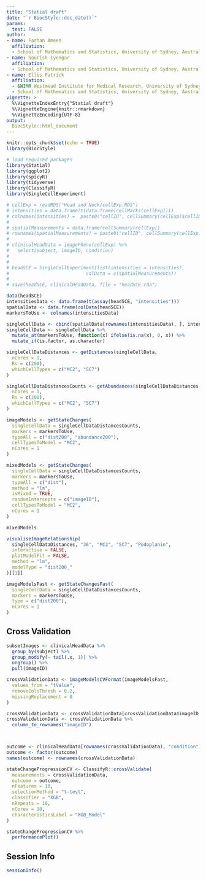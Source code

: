 ```yaml
---
title: "Statial draft"
date: "`r BiocStyle::doc_date()`"
params:
  test: FALSE
author:
- name: Farhan Ameen
  affiliation:  
  - School of Mathematics and Statistics, University of Sydney, Australia
- name: Sourish Iyengar
  affiliation:
  - School of Mathematics and Statistics, University of Sydney, Australia
- name: Ellis Patrick
  affiliation:
  - &WIMR Westmead Institute for Medical Research, University of Sydney, Australia
  - School of Mathematics and Statistics, University of Sydney, Australia
vignette: >
  %\VignetteIndexEntry{"Statial draft"}
  %\VignetteEngine{knitr::rmarkdown}
  %\VignetteEncoding{UTF-8}
output: 
  BiocStyle::html_document
---
```


```r
knitr::opts_chunk$set(echo = TRUE)
library(BiocStyle)
```




```r
# load required packages
library(Statial)
library(ggplot2)
library(spicyR)
library(tidyverse)
library(ClassifyR)
library(SingleCellExperiment)
```



```r
# cellExp = readRDS("Head and Neck/cellExp.RDS")
# intensities = data.frame(t(data.frame(cellMarks(cellExp))))
# colnames(intensities) =  paste0("cellID", cellSummary(cellExp)$cellID)
#
# spatialMeasurements = data.frame(cellSummary(cellExp))
# rownames(spatialMeasurements) = paste0("cellID", cellSummary(cellExp)$cellID)
#
# clinicalHeadData = imagePheno(cellExp) %>%
#   select(subject, imageID, condition)
#
#
# headSCE = SingleCellExperiment(list(intensities = intensities),
#                            colData = c(spatialMeasurements))
#
# save(headSCE, clinicalHeadData, file = "headSCE.rda")
```


```r
data(headSCE)
intensitiesData <- data.frame(t(assay(headSCE, "intensities")))
spatialData <- data.frame(colData(headSCE))
markersToUse <- colnames(intensitiesData)

singleCellData <- cbind(spatialData[rownames(intensitiesData), ], intensitiesData)
singleCellData <- singleCellData %>%
  mutate_at(markersToUse, function(x) ifelse(is.na(x), 0, x)) %>%
  mutate_if(is.factor, as.character)
```


```r
singleCellDataDistances <- getDistances(singleCellData,
  nCores = 1,
  Rs = c(200),
  whichCellTypes = c("MC2", "SC7")
)
```


```r
singleCellDataDistancesCounts <- getAbundances(singleCellDataDistances,
  nCores = 1,
  Rs = c(200),
  whichCellTypes = c("MC2", "SC7")
)
```


```r
imageModels <- getStateChanges(
  singleCellData = singleCellDataDistancesCounts,
  markers = markersToUse,
  typeAll = c("dist200", "abundance200"),
  cellTypesToModel = "MC2",
  nCores = 1
)
```


```r
mixedModels <- getStateChanges(
  singleCellData = singleCellDataDistancesCounts,
  markers = markersToUse,
  typeAll = c("dist"),
  method = "lm",
  isMixed = TRUE,
  randomIntercepts = c("imageID"),
  cellTypesToModel = "MC2",
  nCores = 1
)

mixedModels
```


```r
visualiseImageRelationship(
  singleCellDataDistances, "36", "MC2", "SC7", "Podoplanin",
  interactive = FALSE,
  plotModelFit = FALSE,
  method = "lm",
  modelType = "dist200_"
)[[1]]
```

```r
imageModelsFast <- getStateChangesFast(
  singleCellData = singleCellDataDistancesCounts,
  markers = markersToUse,
  type = c("dist200"),
  nCores = 1
)
```


## Cross Validation
```r
subsetImages <- clinicalHeadData %>%
  group_by(subject) %>%
  group_modify(~ tail(.x, 1)) %>%
  ungroup() %>%
  pull(imageID)

crossValidationData <- imageModelsCVFormat(imageModelsFast,
  values_from = "tValue",
  removeColsThresh = 0.2,
  missingReplacement = 0
)

crossValidationData <- crossValidationData[crossValidationData$imageID %in% subsetImages, ]
crossValidationData <- crossValidationData %>%
  column_to_rownames("imageID")



outcome <- clinicalHeadData[rownames(crossValidationData), "condition"]
outcome <- factor(outcome)
names(outcome) <- rownames(crossValidationData)

stateChangeProgressionCV <- ClassifyR::crossValidate(
  measurements = crossValidationData,
  outcome = outcome,
  nFeatures = 10,
  selectionMethod = "t-test",
  classifier = "XGB",
  nRepeats = 10,
  nCores = 10,
  characteristicsLabel = "XGB_Model"
)

stateChangeProgressionCV %>%
  performancePlot()
```




## Session Info
```r
sessionInfo()
```

